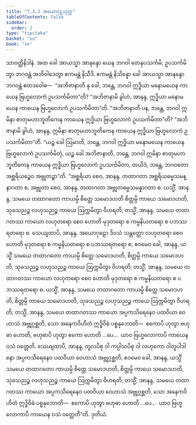 ```yaml
---
title: "7.3.2 အယောဂုဠသုတ္တ"
tableOfContents: false
sidebar:
  order: 2
type: "tipitaka"
basket: "su"
book: "sn"
---
```



<DynamicBreadcrumb />

<Division number="834" book="sn" e="ch" v="18" p="408">

<Paragraph number="1472" book="sn">
သာဝတ္ထိနိဒါနံ. အထ ခေါ အာယသ္မာ အာနန္ဒော ယေန ဘဂဝါ တေနုပသင်္ကမိ; ဥပသင်္ကမိတွာ ဘဂဝန္တံ အဘိဝါဒေတွာ ဧကမန္တံ နိသီဒိ. ဧကမန္တံ နိသိန္နော ခေါ အာယသ္မာ အာနန္ဒော ဘဂဝန္တံ ဧတဒဝေါစ—  “အဘိဇာနာတိ နု ခေါ, ဘန္တေ, ဘဂဝါ ဣဒ္ဓိယာ မနောမယေန ကာယေန ဗြဟ္မလောကံ ဥပသင်္ကမိတာ”တိ? “အဘိဇာနာမိ ခွါဟံ, အာနန္ဒ, ဣဒ္ဓိယာ မနောမယေန ကာယေန ဗြဟ္မလောကံ ဥပသင်္ကမိတာ”တိ. “အဘိဇာနာတိ ပန, ဘန္တေ, ဘဂဝါ ဣမိနာ စာတုမဟာဘူတိကေန ကာယေန ဣဒ္ဓိယာ ဗြဟ္မလောကံ ဥပသင်္ကမိတာ”တိ? “အဘိဇာနာမိ ခွါဟံ, အာနန္ဒ, ဣမိနာ စာတုမဟာဘူတိကေန ကာယေန ဣဒ္ဓိယာ ဗြဟ္မလောကံ ဥပသင်္ကမိတာ”တိ.
</Paragraph>

<Paragraph number="1473" book="sn">
“ယဉ္စ ခေါ ဩမာတိ, ဘန္တေ, ဘဂဝါ ဣဒ္ဓိယာ မနောမယေန ကာယေန ဗြဟ္မလောကံ ဥပသင်္ကမိတုံ, ယဉ္စ ခေါ အဘိဇာနာတိ, ဘန္တေ, ဘဂဝါ ဣမိနာ စာတုမဟာဘူတိကေန ကာယေန ဣဒ္ဓိယာ ဗြဟ္မလောကံ ဥပသင်္ကမိတာ, တယိဒံ, ဘန္တေ, ဘဂဝတော အစ္ဆရိယဉ္စေဝ အဗ္ဘုတဉ္စာ”တိ. “အစ္ဆရိယာ စေဝ, အာနန္ဒ, တထာဂတာ အစ္ဆရိယဓမ္မသမန္နာဂတာ စ, အဗ္ဘုတာ စေဝ, အာနန္ဒ, တထာဂတာ အဗ္ဘုတဓမ္မသမန္နာဂတာ စ.
</Paragraph>

<Paragraph number="1474" book="sn">
ယသ္မိံ, အာနန္ဒ, သမယေ တထာဂတော ကာယမ္ပိ စိတ္တေ သမောဒဟတိ စိတ္တမ္ပိ ကာယေ သမောဒဟတိ, သုခသညဉ္စ လဟုသညဉ္စ ကာယေ ဩက္ကမိတွာ ဝိဟရတိ; တသ္မိံ, အာနန္ဒ, သမယေ တထာဂတဿ ကာယော လဟုတရော စေဝ ဟောတိ မုဒုတရော စ ကမ္မနိယတရော စ ပဘဿရတရော စ.
</Paragraph>

<Paragraph number="1475" book="sn">
သေယျထာပိ, အာနန္ဒ, အယောဂုဠော ဒိဝသံ သန္တတ္တော လဟုတရော စေဝ ဟောတိ မုဒုတရော စ ကမ္မနိယတရော စ ပဘဿရတရော စ; ဧဝမေဝ ခေါ, အာနန္ဒ, ယသ္မိံ သမယေ တထာဂတော ကာယမ္ပိ စိတ္တေ သမောဒဟတိ, စိတ္တမ္ပိ ကာယေ သမောဒဟတိ, သုခသညဉ္စ လဟုသညဉ္စ ကာယေ ဩက္ကမိတွာ ဝိဟရတိ; တသ္မိံ, အာနန္ဒ, သမယေ တထာဂတဿ ကာယော လဟုတရော စေဝ ဟောတိ မုဒုတရော စ ကမ္မနိယတရော စ ပဘဿရတရော စ.
</Paragraph>

<Paragraph number="1476" book="sn">
ယသ္မိံ, အာနန္ဒ, သမယေ တထာဂတော ကာယမ္ပိ စိတ္တေ သမောဒဟတိ, စိတ္တမ္ပိ ကာယေ သမောဒဟတိ, သုခသညဉ္စ လဟုသညဉ္စ ကာယေ ဩက္ကမိတွာ ဝိဟရတိ; တသ္မိံ, အာနန္ဒ, သမယေ တထာဂတဿ ကာယော အပ္ပကသိရေနေဝ ပထဝိယာ ဝေဟာသံ အဗ္ဘုဂ္ဂစ္ဆတိ, သော အနေကဝိဟိတံ ဣဒ္ဓိဝိဓံ ပစ္စနုဘောတိ—  ဧကောပိ ဟုတွာ ဗဟုဓာ ဟောတိ, ဗဟုဓာပိ ဟုတွာ ဧကော ဟောတိ …ပေ…  ယာဝ ဗြဟ္မလောကာပိ ကာယေန ဝသံ ဝတ္တေတိ.
</Paragraph>

<Paragraph number="1477" book="sn">
သေယျထာပိ, အာနန္ဒ, တူလပိစု ဝါ ကပ္ပါသပိစု ဝါ လဟုကော ဝါတူပါဒါနော အပ္ပကသိရေနေဝ ပထဝိယာ ဝေဟာသံ အဗ္ဘုဂ္ဂစ္ဆတိ; ဧဝမေဝ ခေါ, အာနန္ဒ, ယသ္မိံ သမယေ တထာဂတော ကာယမ္ပိ စိတ္တေ သမောဒဟတိ, စိတ္တမ္ပိ ကာယေ သမောဒဟတိ, သုခသညဉ္စ လဟုသညဉ္စ ကာယေ ဩက္ကမိတွာ ဝိဟရတိ; တသ္မိံ, အာနန္ဒ, သမယေ တထာဂတဿ ကာယော အပ္ပကသိရေနေဝ ပထဝိယာ ဝေဟာသံ အဗ္ဘုဂ္ဂစ္ဆတိ, သော အနေကဝိဟိတံ ဣဒ္ဓိဝိဓံ ပစ္စနုဘောတိ—  ဧကောပိ ဟုတွာ ဗဟုဓာ ဟောတိ …ပေ…  ယာဝ ဗြဟ္မလောကာပိ ကာယေန ဝသံ ဝတ္တေတီ”တိ.

</Paragraph>
</Division>

<Paragraph number="1478" type="center" book="sn">
ဒုတိယံ.
</Paragraph>